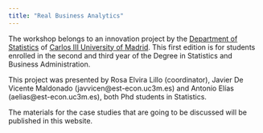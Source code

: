 ```yaml
---
title: "Real Business Analytics"
---
```


The workshop belongs to an innovation project by the [Department of Statistics](http://portal.uc3m.es/portal/page/portal/dpto_estadistica) of [Carlos III University of Madrid](http://www.uc3m.es/Home). This first edition is for students enrolled in the second and third year of the Degree in Statistics and Business Administration.

This project was presented by Rosa Elvira Lillo (coordinator), Javier De Vicente Maldonado (javvicen@est-econ.uc3m.es) and Antonio Elías (aelias@est-econ.uc3m.es), both  Phd students in Statistics. 

The materials for the case studies that are going to be discussed will be published in this website.
